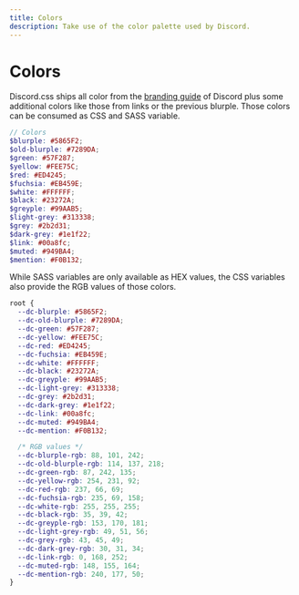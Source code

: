 ```yaml
---
title: Colors
description: Take use of the color palette used by Discord.
---
```



# Colors

Discord.css ships all color from the [branding guide](https://discord.com/branding) of Discord plus some additional
colors like those from links or the previous blurple. Those colors can be consumed as CSS and SASS variable.

```scss
// Colors
$blurple: #5865F2;
$old-blurple: #7289DA;
$green: #57F287;
$yellow: #FEE75C;
$red: #ED4245;
$fuchsia: #EB459E;
$white: #FFFFFF;
$black: #23272A;
$greyple: #99AAB5;
$light-grey: #313338;
$grey: #2b2d31;
$dark-grey: #1e1f22;
$link: #00a8fc;
$muted: #949BA4;
$mention: #F0B132;
```

While SASS variables are only available as HEX values, the CSS variables also provide the RGB values of those colors.

```css
root {
  --dc-blurple: #5865F2;
  --dc-old-blurple: #7289DA;
  --dc-green: #57F287;
  --dc-yellow: #FEE75C;
  --dc-red: #ED4245;
  --dc-fuchsia: #EB459E;
  --dc-white: #FFFFFF;
  --dc-black: #23272A;
  --dc-greyple: #99AAB5;
  --dc-light-grey: #313338;
  --dc-grey: #2b2d31;
  --dc-dark-grey: #1e1f22;
  --dc-link: #00a8fc;
  --dc-muted: #949BA4;
  --dc-mention: #F0B132;

  /* RGB values */
  --dc-blurple-rgb: 88, 101, 242;
  --dc-old-blurple-rgb: 114, 137, 218;
  --dc-green-rgb: 87, 242, 135;
  --dc-yellow-rgb: 254, 231, 92;
  --dc-red-rgb: 237, 66, 69;
  --dc-fuchsia-rgb: 235, 69, 158;
  --dc-white-rgb: 255, 255, 255;
  --dc-black-rgb: 35, 39, 42;
  --dc-greyple-rgb: 153, 170, 181;
  --dc-light-grey-rgb: 49, 51, 56;
  --dc-grey-rgb: 43, 45, 49;
  --dc-dark-grey-rgb: 30, 31, 34;
  --dc-link-rgb: 0, 168, 252;
  --dc-muted-rgb: 148, 155, 164;
  --dc-mention-rgb: 240, 177, 50;
}
```
